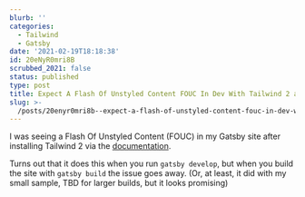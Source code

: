 ```yaml
---
blurb: ''
categories:
  - Tailwind
  - Gatsby
date: '2021-02-19T18:18:38'
id: 20eNyR0mri8B
scrubbed_2021: false
status: published
type: post
title: Expect A Flash Of Unstyled Content FOUC In Dev With Tailwind 2 and Gatsby
slug: >-
  /posts/20enyr0mri8b--expect-a-flash-of-unstyled-content-fouc-in-dev-with-tailwind-2-and-gatsby
---
```


I was seeing a Flash Of Unstyled Content (FOUC) in my Gatsby site after installing Tailwind 2 via the [documentation](https://tailwindcss.com/docs/guides/gatsby). 

Turns out that it does this when you run `gatsby develop`, but when you build the site with `gatsby build` the issue goes away. (Or, at least, it did with my small sample, TBD for larger builds, but it looks promising)
